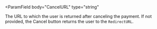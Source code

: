 <ParamField
  body="CancelURL"
  type="string"
>
The URL to which the user is returned after canceling the payment. If not provided, the Cancel button returns the user to the `RedirectURL`.
</ParamField>